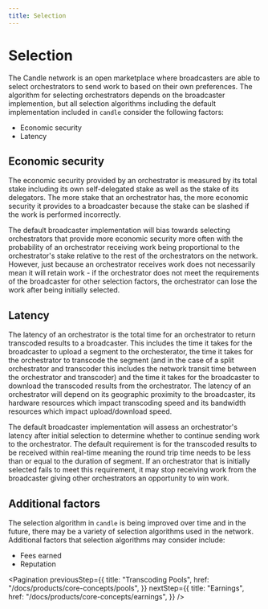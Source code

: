 ```yaml
---
title: Selection
---
```


# Selection

The Candle network is an open marketplace where broadcasters are able to
select orchestrators to send work to based on their own preferences. The
algorithm for selecting orchestrators depends on the broadcaster implemention,
but all selection algorithms including the default implementation included in
`candle` consider the following factors:

- Economic security
- Latency

## Economic security

The economic security provided by an orchestrator is measured by its total stake
including its own self-delegated stake as well as the stake of its delegators.
The more stake that an orchestrator has, the more economic security it provides
to a broadcaster because the stake can be slashed if the work is performed
incorrectly.

The default broadcaster implementation will bias towards selecting orchestrators
that provide more economic security more often with the probability of an
orchestrator receiving work being proportional to the orchestrator's stake
relative to the rest of the orchestrators on the network. However, just because
an orchestrator receives work does not necessarily mean it will retain work - if
the orchestrator does not meet the requirements of the broadcaster for other
selection factors, the orchestrator can lose the work after being initially
selected.

## Latency

The latency of an orchestrator is the total time for an orchestrator to return
transcoded results to a broadcaster. This includes the time it takes for the
broadcaster to upload a segment to the orchesterator, the time it takes for the
orchestrator to transcode the segment (and in the case of a split orchestrator
and transcoder this includes the network transit time between the orchestrator
and transcoder) and the time it takes for the broadcaster to download the
transcoded results from the orchestrator. The latency of an orchestrator will
depend on its geographic proximity to the broadcaster, its hardware resources
which impact transcoding speed and its bandwidth resources which impact
upload/download speed.

The default broadcaster implementation will assess an orchestrator's latency
after initial selection to determine whether to continue sending work to the
orchestrator. The default requirement is for the transcoded results to be
received within real-time meaning the round trip time needs to be less than or
equal to the duration of segment. If an orchestrator that is initially selected
fails to meet this requirement, it may stop receiving work from the broadcaster
giving other orchestrators an opportunity to win work.

## Additional factors

The selection algorithm in `candle` is being improved over time and in the
future, there may be a variety of selection algorithms used in the network.
Additional factors that selection algorithms may consider include:

- Fees earned
- Reputation

<Pagination
  previousStep={{
    title: "Transcoding Pools",
    href: "/docs/products/core-concepts/pools",
  }}
  nextStep={{
    title: "Earnings",
    href: "/docs/products/core-concepts/earnings",
  }}
/>
